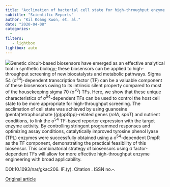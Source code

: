 ```yaml
---
title: "Acclimation of bacterial cell state for high-throughput enzyme engineering using a DmpRdependent transcriptional activation system"
subtitle: "Scientific Reports"
author: "Kil Koang Kwon, et. al."
date: "2020-04-08"
categories:
  - 
filters:
   - lightbox
lightbox: auto
---
```


![](https://media.springernature.com/lw685/springer-static/image/art%253A10.1038%252Fs41598-020-62892-1/MediaObjects/41598_2020_62892_Fig1_HTML.png)Genetic circuit-based biosensors have emerged as an effective analytical tool in synthetic biology; these biosensors can be applied to high-throughput screening of new biocatalysts and metabolic pathways. Sigma 54 (σ^54^)-dependent transcription factor (TF) can be a valuable component of these biosensors owing to its intrinsic silent property compared to most of the housekeeping sigma 70 (σ^70^) TFs. Here, we show that these unique characteristics of σ^54^-dependent TFs can be used to control the host cell state to be more appropriate for high-throughput screening. The acclimation of cell state was achieved by using guanosine (penta)tetraphosphate ((p)ppGpp)-related genes (*relA*, *spoT*) and nutrient conditions, to link the σ^54^ TF-based reporter expression with the target enzyme activity. By controlling stringent programmed responses and optimizing assay conditions, catalytically improved tyrosine phenol lyase (TPL) enzymes were successfully obtained using a σ^54^-dependent DmpR as the TF component, demonstrating the practical feasibility of this biosensor. This combinatorial strategy of biosensors using σ factor-dependent TFs will allow for more effective high-throughput enzyme engineering with broad applicability.

DOI:10.1093/nar/gkac206. IF.(y). Citation . ISSN no.-.

[Original article](https://www.nature.com/articles/s41598-020-62892-1){.external target="_blank"}
